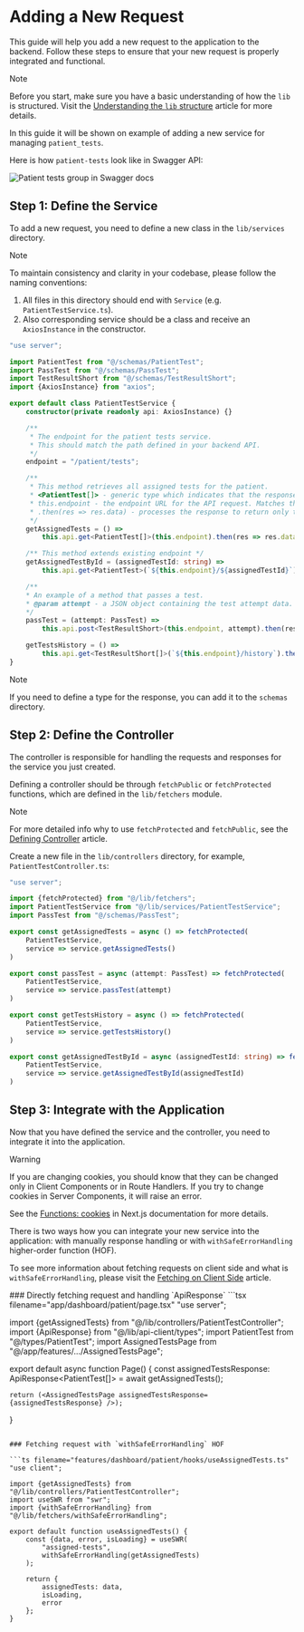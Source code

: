 
# Adding a New Request

This guide will help you add a new request to the application to the backend.
Follow these steps to ensure that your new request is properly integrated and functional.

> [!NOTE]
>
> Before you start, make sure you have a basic understanding of how the `lib` is structured.
> Visit the [Understanding the `lib` structure](./lib-structure) article for more details.

In this guide it will be shown on example of adding a new service for managing `patient_tests`.

Here is how `patient-tests` look like in Swagger API:

![Patient tests group in Swagger docs](./swagger-patient-tests.png)

## Step 1: Define the Service

To add a new request, you need to define a new class in the `lib/services` directory.

> [!NOTE]
>
> To maintain consistency and clarity in your codebase, please follow the naming conventions:
> 1. All files in this directory should end with `Service` (e.g. `PatientTestService.ts`).
> 2. Also corresponding service should be a class and receive an `AxiosInstance` in the constructor.

```ts filename="lib/services/PatientTestService.ts"
"use server";

import PatientTest from "@/schemas/PatientTest";
import PassTest from "@/schemas/PassTest";
import TestResultShort from "@/schemas/TestResultShort";
import {AxiosInstance} from "axios";

export default class PatientTestService {
    constructor(private readonly api: AxiosInstance) {}

    /**
     * The endpoint for the patient tests service.
     * This should match the path defined in your backend API.
     */
    endpoint = "/patient/tests";

    /**
     * This method retrieves all assigned tests for the patient.
     * <PatientTest[]> - generic type which indicates that the response will be an array of PatientTest objects.
     * this.endpoint - the endpoint URL for the API request. Matches the path defined in your backend API.
     * .then(res => res.data) - processes the response to return only the data part of the response.
     */
    getAssignedTests = () =>
        this.api.get<PatientTest[]>(this.endpoint).then(res => res.data);

    /** This method extends existing endpoint */
    getAssignedTestById = (assignedTestId: string) =>
        this.api.get<PatientTest>(`${this.endpoint}/${assignedTestId}`).then(res => res.data);

    /**
    * An example of a method that passes a test.
    * @param attempt - a JSON object containing the test attempt data.
    */
    passTest = (attempt: PassTest) =>
        this.api.post<TestResultShort>(this.endpoint, attempt).then(res => res.data);

    getTestsHistory = () =>
        this.api.get<TestResultShort[]>(`${this.endpoint}/history`).then(res => res.data);
}
```

> [!NOTE]
>
> If you need to define a type for the response, you can add it to the `schemas` directory.

## Step 2: Define the Controller

The controller is responsible for handling the requests and responses for the service you just created.

Defining a controller should be through `fetchPublic` or `fetchProtected` functions,
which are defined in the `lib/fetchers` module.

> [!NOTE]
>
> For more detailed info why to use `fetchProtected` and `fetchPublic`,
> see the [Defining Controller](./defining-controller) article.

Create a new file in the `lib/controllers` directory, for example, `PatientTestController.ts`:

```ts filename="lib/controllers/patientTestController.ts"
"use server";

import {fetchProtected} from "@/lib/fetchers";
import PatientTestService from "@/lib/services/PatientTestService";
import PassTest from "@/schemas/PassTest";

export const getAssignedTests = async () => fetchProtected(
    PatientTestService,
    service => service.getAssignedTests()
)

export const passTest = async (attempt: PassTest) => fetchProtected(
    PatientTestService,
    service => service.passTest(attempt)
)

export const getTestsHistory = async () => fetchProtected(
    PatientTestService,
    service => service.getTestsHistory()
)

export const getAssignedTestById = async (assignedTestId: string) => fetchProtected(
    PatientTestService,
    service => service.getAssignedTestById(assignedTestId)
)
```

## Step 3: Integrate with the Application

Now that you have defined the service and the controller, you need to integrate it into the application.

> [!WARNING]
>
> If you are changing cookies, you should know that they can be changed only in Client Components or in Route Handlers.
> If you try to change cookies in Server Components, it will raise an error.
>
> See the [Functions: cookies](https://nextjs.org/docs/app/api-reference/functions/cookies) in Next.js documentation for more details.

There is two ways how you can integrate your new service into the application:
with manually response handling or with `withSafeErrorHandling` higher-order function (HOF).

To see more information about fetching requests on client side and what is `withSafeErrorHandling`,
please visit the [Fetching on Client Side](./fetching-on-client-side) article.

<Steps>
### Directly fetching request and handling `ApiResponse`
```tsx filename="app/dashboard/patient/page.tsx"
"use server";

import {getAssignedTests} from "@/lib/controllers/PatientTestController";
import {ApiResponse} from "@/lib/api-client/types";
import PatientTest from "@/types/PatientTest";
import AssignedTestsPage from "@/app/features/.../AssignedTestsPage";

export default async function Page() {
    const assignedTestsResponse: ApiResponse<PatientTest[]> = await getAssignedTests();

    return (<AssignedTestsPage assignedTestsResponse={assignedTestsResponse} />);
}
```

### Fetching request with `withSafeErrorHandling` HOF

```ts filename="features/dashboard/patient/hooks/useAssignedTests.ts"
"use client";

import {getAssignedTests} from "@/lib/controllers/PatientTestController";
import useSWR from "swr";
import {withSafeErrorHandling} from "@/lib/fetchers/withSafeErrorHandling";

export default function useAssignedTests() {
    const {data, error, isLoading} = useSWR(
        "assigned-tests",
        withSafeErrorHandling(getAssignedTests)
    );

    return {
        assignedTests: data,
        isLoading,
        error
    };
}
```
</Steps>